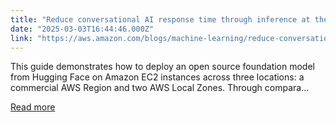```yaml
---
title: "Reduce conversational AI response time through inference at the edge with AWS Local Zones"
date: "2025-03-03T16:44:46.000Z"
link: "https://aws.amazon.com/blogs/machine-learning/reduce-conversational-ai-response-time-through-inference-at-the-edge-with-aws-local-zones/"
---
```


This guide demonstrates how to deploy an open source foundation model from Hugging Face on Amazon EC2 instances across three locations: a commercial AWS Region and two AWS Local Zones. Through compara...

[Read more](https://aws.amazon.com/blogs/machine-learning/reduce-conversational-ai-response-time-through-inference-at-the-edge-with-aws-local-zones/)

